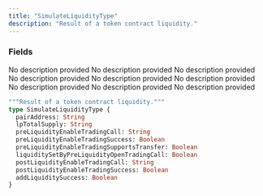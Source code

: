 ```yaml
---
title: "SimulateLiquidityType"
description: "Result of a token contract liquidity."
---
```


### Fields

<ResponseField name="pairAddress" type="String">
  No description provided
</ResponseField>

<ResponseField name="lpTotalSupply" type="String">
  No description provided
</ResponseField>

<ResponseField name="preLiquidityEnableTradingCall" type="String">
  No description provided
</ResponseField>

<ResponseField name="preLiquidityEnableTradingSuccess" type="Boolean">
  No description provided
</ResponseField>

<ResponseField name="preLiquidityEnableTradingSupportsTransfer" type="Boolean">
  No description provided
</ResponseField>

<ResponseField name="liquiditySetByPreLiquidityOpenTradingCall" type="Boolean">
  No description provided
</ResponseField>

<ResponseField name="postLiquidityEnableTradingCall" type="String">
  No description provided
</ResponseField>

<ResponseField name="postLiquidityEnableTradingSuccess" type="Boolean">
  No description provided
</ResponseField>

<ResponseField name="addLiquiditySuccess" type="Boolean">
  No description provided
</ResponseField>


```graphql SimulateLiquidityType
"""Result of a token contract liquidity."""
type SimulateLiquidityType {
  pairAddress: String
  lpTotalSupply: String
  preLiquidityEnableTradingCall: String
  preLiquidityEnableTradingSuccess: Boolean
  preLiquidityEnableTradingSupportsTransfer: Boolean
  liquiditySetByPreLiquidityOpenTradingCall: Boolean
  postLiquidityEnableTradingCall: String
  postLiquidityEnableTradingSuccess: Boolean
  addLiquiditySuccess: Boolean
}
```
